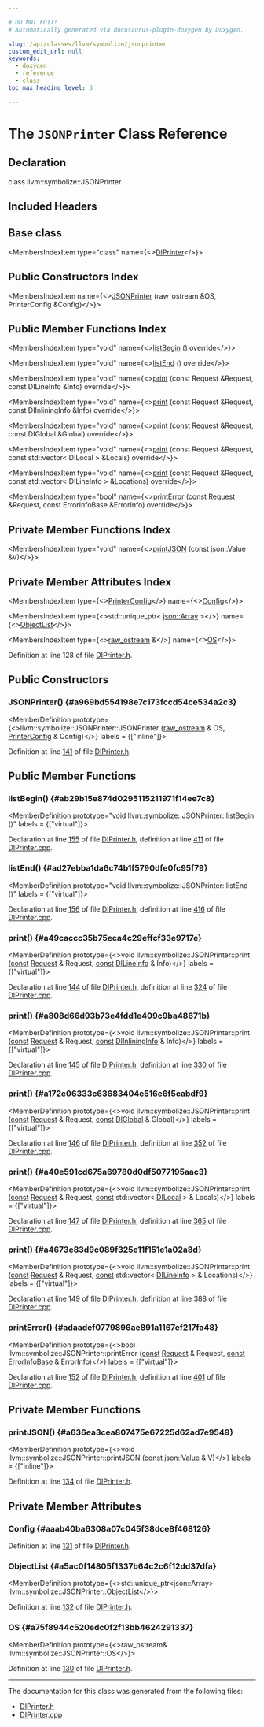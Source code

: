 ```yaml
---

# DO NOT EDIT!
# Automatically generated via docusaurus-plugin-doxygen by Doxygen.

slug: /api/classes/llvm/symbolize/jsonprinter
custom_edit_url: null
keywords:
  - doxygen
  - reference
  - class
toc_max_heading_level: 3

---
```





# The `JSONPrinter` Class Reference

<DoxygenPage pluginConfig={pluginConfig}>



## Declaration

<CodeBlock>class llvm::symbolize::JSONPrinter</CodeBlock>

## Included Headers

<IncludesList>
<IncludesListItem
  filePath="llvm/DebugInfo/Symbolize/DIPrinter.h"
  permalink="/docs/api/files/include/include/llvm/include/llvm/debuginfo/include/llvm/debuginfo/symbolize/diprinter-h"
  isLocal="true" />
</IncludesList>

## Base class

<MembersIndex>

<MembersIndexItem
  type="class"
  name={<><a href="/docs/api/classes/llvm/symbolize/diprinter">DIPrinter</a></>}>
</MembersIndexItem>

</MembersIndex>

## Public Constructors Index

<MembersIndex>

<MembersIndexItem
  name={<><a href="#a969bd554198e7c173fccd54ce534a2c3">JSONPrinter</a> (raw&#95;ostream &amp;OS, PrinterConfig &amp;Config)</>}>
</MembersIndexItem>

</MembersIndex>

## Public Member Functions Index

<MembersIndex>

<MembersIndexItem
  type="void"
  name={<><a href="#ab29b15e874d0295115211971f14ee7c8">listBegin</a> () override</>}>
</MembersIndexItem>

<MembersIndexItem
  type="void"
  name={<><a href="#ad27ebba1da6c74b1f5790dfe0fc95f79">listEnd</a> () override</>}>
</MembersIndexItem>

<MembersIndexItem
  type="void"
  name={<><a href="#a49caccc35b75eca4c29effcf33e9717e">print</a> (const Request &amp;Request, const DILineInfo &amp;Info) override</>}>
</MembersIndexItem>

<MembersIndexItem
  type="void"
  name={<><a href="#a808d66d93b73e4fdd1e409c9ba48671b">print</a> (const Request &amp;Request, const DIInliningInfo &amp;Info) override</>}>
</MembersIndexItem>

<MembersIndexItem
  type="void"
  name={<><a href="#a172e06333c63683404e516e6f5cabdf9">print</a> (const Request &amp;Request, const DIGlobal &amp;Global) override</>}>
</MembersIndexItem>

<MembersIndexItem
  type="void"
  name={<><a href="#a40e591cd675a69780d0df5077195aac3">print</a> (const Request &amp;Request, const std::vector&lt; DILocal &gt; &amp;Locals) override</>}>
</MembersIndexItem>

<MembersIndexItem
  type="void"
  name={<><a href="#a4673e83d9c089f325e11f151e1a02a8d">print</a> (const Request &amp;Request, const std::vector&lt; DILineInfo &gt; &amp;Locations) override</>}>
</MembersIndexItem>

<MembersIndexItem
  type="bool"
  name={<><a href="#adaadef0779896ae891a1167ef217fa48">printError</a> (const Request &amp;Request, const ErrorInfoBase &amp;ErrorInfo) override</>}>
</MembersIndexItem>

</MembersIndex>

## Private Member Functions Index

<MembersIndex>

<MembersIndexItem
  type="void"
  name={<><a href="#a636ea3cea807475e67225d62ad7e9549">printJSON</a> (const json::Value &amp;V)</>}>
</MembersIndexItem>

</MembersIndex>

## Private Member Attributes Index

<MembersIndex>

<MembersIndexItem
  type={<><a href="/docs/api/structs/llvm/symbolize/printerconfig">PrinterConfig</a></>}
  name={<><a href="#aaab40ba6308a07c045f38dce8f468126">Config</a></>}>
</MembersIndexItem>

<MembersIndexItem
  type={<>std::unique&#95;ptr&lt; <a href="/docs/api/classes/llvm/json/array">json::Array</a> &gt;</>}
  name={<><a href="#a5ac0f14805f1337b64c2c6f12dd37dfa">ObjectList</a></>}>
</MembersIndexItem>

<MembersIndexItem
  type={<><a href="/docs/api/classes/llvm/raw-ostream">raw&#95;ostream</a> &amp;</>}
  name={<><a href="#a75f8944c520edc0f2f13bb4624291337">OS</a></>}>
</MembersIndexItem>

</MembersIndex>


Definition at line 128 of file <a href="/docs/api/files/include/include/llvm/include/llvm/debuginfo/include/llvm/debuginfo/symbolize/diprinter-h">DIPrinter.h</a>.

<SectionDefinition>

## Public Constructors

### JSONPrinter() {#a969bd554198e7c173fccd54ce534a2c3}

<MemberDefinition
  prototype={<>llvm::symbolize::JSONPrinter::JSONPrinter (<a href="/docs/api/classes/llvm/raw-ostream">raw&#95;ostream</a> &amp; OS, <a href="/docs/api/structs/llvm/symbolize/printerconfig">PrinterConfig</a> &amp; Config)</>}
  labels = {["inline"]}>

Definition at line <a href="/docs/api/files/include/include/llvm/include/llvm/debuginfo/include/llvm/debuginfo/symbolize/diprinter-h/#l00141">141</a> of file <a href="/docs/api/files/include/include/llvm/include/llvm/debuginfo/include/llvm/debuginfo/symbolize/diprinter-h">DIPrinter.h</a>.
</MemberDefinition>

</SectionDefinition>

<SectionDefinition>

## Public Member Functions

### listBegin() {#ab29b15e874d0295115211971f14ee7c8}

<MemberDefinition
  prototype="void llvm::symbolize::JSONPrinter::listBegin ()"
  labels = {["virtual"]}>

Declaration at line <a href="/docs/api/files/include/include/llvm/include/llvm/debuginfo/include/llvm/debuginfo/symbolize/diprinter-h/#l00155">155</a> of file <a href="/docs/api/files/include/include/llvm/include/llvm/debuginfo/include/llvm/debuginfo/symbolize/diprinter-h">DIPrinter.h</a>, definition at line <a href="/docs/api/files/lib/lib/debuginfo/lib/debuginfo/symbolize/diprinter-cpp/#l00411">411</a> of file <a href="/docs/api/files/lib/lib/debuginfo/lib/debuginfo/symbolize/diprinter-cpp">DIPrinter.cpp</a>.
</MemberDefinition>

### listEnd() {#ad27ebba1da6c74b1f5790dfe0fc95f79}

<MemberDefinition
  prototype="void llvm::symbolize::JSONPrinter::listEnd ()"
  labels = {["virtual"]}>

Declaration at line <a href="/docs/api/files/include/include/llvm/include/llvm/debuginfo/include/llvm/debuginfo/symbolize/diprinter-h/#l00156">156</a> of file <a href="/docs/api/files/include/include/llvm/include/llvm/debuginfo/include/llvm/debuginfo/symbolize/diprinter-h">DIPrinter.h</a>, definition at line <a href="/docs/api/files/lib/lib/debuginfo/lib/debuginfo/symbolize/diprinter-cpp/#l00416">416</a> of file <a href="/docs/api/files/lib/lib/debuginfo/lib/debuginfo/symbolize/diprinter-cpp">DIPrinter.cpp</a>.
</MemberDefinition>

### print() {#a49caccc35b75eca4c29effcf33e9717e}

<MemberDefinition
  prototype={<>void llvm::symbolize::JSONPrinter::print (<a href="/docs/api/files/lib/lib/target/lib/target/aarch64/aarch64promoteconstant-cpp/#a90f8350fecae261c25be85d38b451bff">const</a> <a href="/docs/api/structs/llvm/symbolize/request">Request</a> &amp; Request, <a href="/docs/api/files/lib/lib/target/lib/target/aarch64/aarch64promoteconstant-cpp/#a90f8350fecae261c25be85d38b451bff">const</a> <a href="/docs/api/structs/llvm/dilineinfo">DILineInfo</a> &amp; Info)</>}
  labels = {["virtual"]}>

Declaration at line <a href="/docs/api/files/include/include/llvm/include/llvm/debuginfo/include/llvm/debuginfo/symbolize/diprinter-h/#l00144">144</a> of file <a href="/docs/api/files/include/include/llvm/include/llvm/debuginfo/include/llvm/debuginfo/symbolize/diprinter-h">DIPrinter.h</a>, definition at line <a href="/docs/api/files/lib/lib/debuginfo/lib/debuginfo/symbolize/diprinter-cpp/#l00324">324</a> of file <a href="/docs/api/files/lib/lib/debuginfo/lib/debuginfo/symbolize/diprinter-cpp">DIPrinter.cpp</a>.
</MemberDefinition>

### print() {#a808d66d93b73e4fdd1e409c9ba48671b}

<MemberDefinition
  prototype={<>void llvm::symbolize::JSONPrinter::print (<a href="/docs/api/files/lib/lib/target/lib/target/aarch64/aarch64promoteconstant-cpp/#a90f8350fecae261c25be85d38b451bff">const</a> <a href="/docs/api/structs/llvm/symbolize/request">Request</a> &amp; Request, <a href="/docs/api/files/lib/lib/target/lib/target/aarch64/aarch64promoteconstant-cpp/#a90f8350fecae261c25be85d38b451bff">const</a> <a href="/docs/api/classes/llvm/diinlininginfo">DIInliningInfo</a> &amp; Info)</>}
  labels = {["virtual"]}>

Declaration at line <a href="/docs/api/files/include/include/llvm/include/llvm/debuginfo/include/llvm/debuginfo/symbolize/diprinter-h/#l00145">145</a> of file <a href="/docs/api/files/include/include/llvm/include/llvm/debuginfo/include/llvm/debuginfo/symbolize/diprinter-h">DIPrinter.h</a>, definition at line <a href="/docs/api/files/lib/lib/debuginfo/lib/debuginfo/symbolize/diprinter-cpp/#l00330">330</a> of file <a href="/docs/api/files/lib/lib/debuginfo/lib/debuginfo/symbolize/diprinter-cpp">DIPrinter.cpp</a>.
</MemberDefinition>

### print() {#a172e06333c63683404e516e6f5cabdf9}

<MemberDefinition
  prototype={<>void llvm::symbolize::JSONPrinter::print (<a href="/docs/api/files/lib/lib/target/lib/target/aarch64/aarch64promoteconstant-cpp/#a90f8350fecae261c25be85d38b451bff">const</a> <a href="/docs/api/structs/llvm/symbolize/request">Request</a> &amp; Request, <a href="/docs/api/files/lib/lib/target/lib/target/aarch64/aarch64promoteconstant-cpp/#a90f8350fecae261c25be85d38b451bff">const</a> <a href="/docs/api/structs/llvm/diglobal">DIGlobal</a> &amp; Global)</>}
  labels = {["virtual"]}>

Declaration at line <a href="/docs/api/files/include/include/llvm/include/llvm/debuginfo/include/llvm/debuginfo/symbolize/diprinter-h/#l00146">146</a> of file <a href="/docs/api/files/include/include/llvm/include/llvm/debuginfo/include/llvm/debuginfo/symbolize/diprinter-h">DIPrinter.h</a>, definition at line <a href="/docs/api/files/lib/lib/debuginfo/lib/debuginfo/symbolize/diprinter-cpp/#l00352">352</a> of file <a href="/docs/api/files/lib/lib/debuginfo/lib/debuginfo/symbolize/diprinter-cpp">DIPrinter.cpp</a>.
</MemberDefinition>

### print() {#a40e591cd675a69780d0df5077195aac3}

<MemberDefinition
  prototype={<>void llvm::symbolize::JSONPrinter::print (<a href="/docs/api/files/lib/lib/target/lib/target/aarch64/aarch64promoteconstant-cpp/#a90f8350fecae261c25be85d38b451bff">const</a> <a href="/docs/api/structs/llvm/symbolize/request">Request</a> &amp; Request, <a href="/docs/api/files/lib/lib/target/lib/target/aarch64/aarch64promoteconstant-cpp/#a90f8350fecae261c25be85d38b451bff">const</a> std::vector&lt; <a href="/docs/api/structs/llvm/dilocal">DILocal</a> &gt; &amp; Locals)</>}
  labels = {["virtual"]}>

Declaration at line <a href="/docs/api/files/include/include/llvm/include/llvm/debuginfo/include/llvm/debuginfo/symbolize/diprinter-h/#l00147">147</a> of file <a href="/docs/api/files/include/include/llvm/include/llvm/debuginfo/include/llvm/debuginfo/symbolize/diprinter-h">DIPrinter.h</a>, definition at line <a href="/docs/api/files/lib/lib/debuginfo/lib/debuginfo/symbolize/diprinter-cpp/#l00365">365</a> of file <a href="/docs/api/files/lib/lib/debuginfo/lib/debuginfo/symbolize/diprinter-cpp">DIPrinter.cpp</a>.
</MemberDefinition>

### print() {#a4673e83d9c089f325e11f151e1a02a8d}

<MemberDefinition
  prototype={<>void llvm::symbolize::JSONPrinter::print (<a href="/docs/api/files/lib/lib/target/lib/target/aarch64/aarch64promoteconstant-cpp/#a90f8350fecae261c25be85d38b451bff">const</a> <a href="/docs/api/structs/llvm/symbolize/request">Request</a> &amp; Request, <a href="/docs/api/files/lib/lib/target/lib/target/aarch64/aarch64promoteconstant-cpp/#a90f8350fecae261c25be85d38b451bff">const</a> std::vector&lt; <a href="/docs/api/structs/llvm/dilineinfo">DILineInfo</a> &gt; &amp; Locations)</>}
  labels = {["virtual"]}>

Declaration at line <a href="/docs/api/files/include/include/llvm/include/llvm/debuginfo/include/llvm/debuginfo/symbolize/diprinter-h/#l00149">149</a> of file <a href="/docs/api/files/include/include/llvm/include/llvm/debuginfo/include/llvm/debuginfo/symbolize/diprinter-h">DIPrinter.h</a>, definition at line <a href="/docs/api/files/lib/lib/debuginfo/lib/debuginfo/symbolize/diprinter-cpp/#l00388">388</a> of file <a href="/docs/api/files/lib/lib/debuginfo/lib/debuginfo/symbolize/diprinter-cpp">DIPrinter.cpp</a>.
</MemberDefinition>

### printError() {#adaadef0779896ae891a1167ef217fa48}

<MemberDefinition
  prototype={<>bool llvm::symbolize::JSONPrinter::printError (<a href="/docs/api/files/lib/lib/target/lib/target/aarch64/aarch64promoteconstant-cpp/#a90f8350fecae261c25be85d38b451bff">const</a> <a href="/docs/api/structs/llvm/symbolize/request">Request</a> &amp; Request, <a href="/docs/api/files/lib/lib/target/lib/target/aarch64/aarch64promoteconstant-cpp/#a90f8350fecae261c25be85d38b451bff">const</a> <a href="/docs/api/classes/llvm/errorinfobase">ErrorInfoBase</a> &amp; ErrorInfo)</>}
  labels = {["virtual"]}>

Declaration at line <a href="/docs/api/files/include/include/llvm/include/llvm/debuginfo/include/llvm/debuginfo/symbolize/diprinter-h/#l00152">152</a> of file <a href="/docs/api/files/include/include/llvm/include/llvm/debuginfo/include/llvm/debuginfo/symbolize/diprinter-h">DIPrinter.h</a>, definition at line <a href="/docs/api/files/lib/lib/debuginfo/lib/debuginfo/symbolize/diprinter-cpp/#l00401">401</a> of file <a href="/docs/api/files/lib/lib/debuginfo/lib/debuginfo/symbolize/diprinter-cpp">DIPrinter.cpp</a>.
</MemberDefinition>

</SectionDefinition>

<SectionDefinition>

## Private Member Functions

### printJSON() {#a636ea3cea807475e67225d62ad7e9549}

<MemberDefinition
  prototype={<>void llvm::symbolize::JSONPrinter::printJSON (<a href="/docs/api/files/lib/lib/target/lib/target/aarch64/aarch64promoteconstant-cpp/#a90f8350fecae261c25be85d38b451bff">const</a> <a href="/docs/api/classes/llvm/json/value">json::Value</a> &amp; V)</>}
  labels = {["inline"]}>

Definition at line <a href="/docs/api/files/include/include/llvm/include/llvm/debuginfo/include/llvm/debuginfo/symbolize/diprinter-h/#l00134">134</a> of file <a href="/docs/api/files/include/include/llvm/include/llvm/debuginfo/include/llvm/debuginfo/symbolize/diprinter-h">DIPrinter.h</a>.
</MemberDefinition>

</SectionDefinition>

<SectionDefinition>

## Private Member Attributes

### Config {#aaab40ba6308a07c045f38dce8f468126}

<MemberDefinition
  prototype="PrinterConfig llvm::symbolize::JSONPrinter::Config">

Definition at line <a href="/docs/api/files/include/include/llvm/include/llvm/debuginfo/include/llvm/debuginfo/symbolize/diprinter-h/#l00131">131</a> of file <a href="/docs/api/files/include/include/llvm/include/llvm/debuginfo/include/llvm/debuginfo/symbolize/diprinter-h">DIPrinter.h</a>.
</MemberDefinition>

### ObjectList {#a5ac0f14805f1337b64c2c6f12dd37dfa}

<MemberDefinition
  prototype={<>std::unique&#95;ptr&lt;json::Array&gt; llvm::symbolize::JSONPrinter::ObjectList</>}>

Definition at line <a href="/docs/api/files/include/include/llvm/include/llvm/debuginfo/include/llvm/debuginfo/symbolize/diprinter-h/#l00132">132</a> of file <a href="/docs/api/files/include/include/llvm/include/llvm/debuginfo/include/llvm/debuginfo/symbolize/diprinter-h">DIPrinter.h</a>.
</MemberDefinition>

### OS {#a75f8944c520edc0f2f13bb4624291337}

<MemberDefinition
  prototype={<>raw&#95;ostream&amp; llvm::symbolize::JSONPrinter::OS</>}>

Definition at line <a href="/docs/api/files/include/include/llvm/include/llvm/debuginfo/include/llvm/debuginfo/symbolize/diprinter-h/#l00130">130</a> of file <a href="/docs/api/files/include/include/llvm/include/llvm/debuginfo/include/llvm/debuginfo/symbolize/diprinter-h">DIPrinter.h</a>.
</MemberDefinition>

</SectionDefinition>

<hr/>

The documentation for this class was generated from the following files:

<ul>
<li><a href="/docs/api/files/include/include/llvm/include/llvm/debuginfo/include/llvm/debuginfo/symbolize/diprinter-h">DIPrinter.h</a></li>
<li><a href="/docs/api/files/lib/lib/debuginfo/lib/debuginfo/symbolize/diprinter-cpp">DIPrinter.cpp</a></li>
</ul>

</DoxygenPage>
